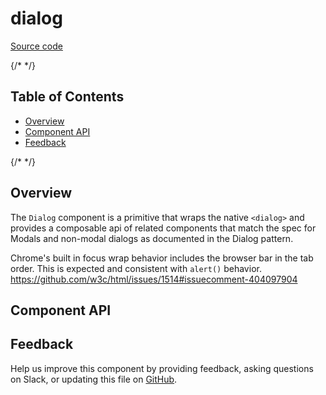 
<Meta isTemplate />

# dialog

[Source code](https://github.com/carbon-design-system/carbon/tree/main/packages/react/src/components/Dialog)

{/* <!-- START doctoc generated TOC please keep comment here to allow auto update --> <!-- DON'T EDIT THIS SECTION, INSTEAD RE-RUN doctoc TO UPDATE --> */}

## Table of Contents

- [Overview](#overview)
- [Component API](#component-api)
- [Feedback](#feedback)

{/* <!-- END doctoc generated TOC please keep comment here to allow auto update --> */}

## Overview

The `Dialog` component is a primitive that wraps the native `<dialog>` and
provides a composable api of related components that match the spec for Modals
and non-modal dialogs as documented in the Dialog pattern.

Chrome's built in focus wrap behavior includes the browser bar in the tab order.
This is expected and consistent with `alert()` behavior.
https://github.com/w3c/html/issues/1514#issuecomment-404097904

## Component API

<ArgTypes />

## Feedback

Help us improve this component by providing feedback, asking questions on Slack,
or updating this file on
[GitHub](https://github.com/carbon-design-system/carbon/edit/main/packages/react/src/components/Dialog/Dialog.mdx).
